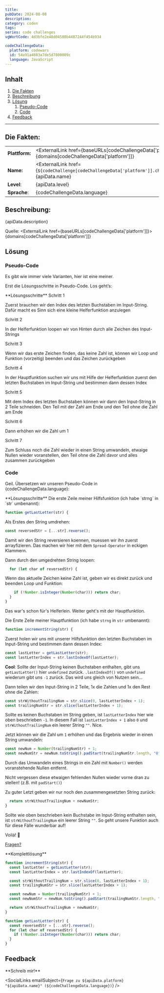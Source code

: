 ```yaml
---
title:
pubDate: 2024-08-08
description:
category: coden
tags:
series: code challenges
vgWortCode: 4d3bfe2e48d04580b4487244f454b934

codeChallengeData:
  platform: codewars
  id: 54a91a4883a7de5d7800009c
  language: JavaScript
---
```


## Inhalt

1. [Die Fakten](#)
1. [Beschreibung](#)
1. [Lösung](#)
   1. [Pseudo-Code](#)
   1. [Code](#)
1. [Feedback](#)

---

## Die Fakten:

|                |                                                                                                                                            |
| -------------- | ------------------------------------------------------------------------------------------------------------------------------------------ |
| **Plattform:** | <ExternalLink href={baseURLs[codeChallengeData['platform']]}>{domains[codeChallengeData['platform']]}</ExternalLink>                       |
| **Name:**      | <ExternalLink href={`${codeChallenge[codeChallengeData['platform']].challenge.url}/${codeChallengeData.id}`}>{apiData.name}</ExternalLink> |
| **Level**:     | {apiData.level}                                                                                                                            |
| **Sprache**:   | {codeChallengeData.language}                                                                                                               |

## Beschreibung:

<FetchedMarkdown>{apiData.description}</FetchedMarkdown>

Quelle: <ExternalLink href={baseURLs[codeChallengeData['platform']]}>{domains[codeChallengeData['platform']]}</ExternalLink>

## Lösung

### Pseudo-Code

Es gibt wie immer viele Varianten, hier ist eine meiner.

Erst die Lösungsschritte in Pseudo-Code. Los geht’s:

<Accordion>
**Lösungsschritte**

<Accordion>
Schritt 1

Zuerst brauchen wir den Index des letzten Buchstaben im Input-String. Dafür macht es Sinn sich eine kleine Helferfunktion anzulegen

</Accordion>
<Accordion>
Schritt 2

In der Helferfunktion loopen wir von Hinten durch alle Zeichen des Input-Strings

</Accordion>
<Accordion>
Schritt 3

Wenn wir das erste Zeichen finden, das keine Zahl ist, können wir Loop und Funktion (vorzeitig) beenden und das Zeichen zurückgeben

</Accordion>
<Accordion>
Schritt 4

In der Hauptfunktion suchen wir uns mit Hilfe der Helferfunktion zuerst den letzten Buchstaben im Input-String und bestimmen dann dessen Index

</Accordion>
<Accordion>
Schritt 5

Mit dem Index des letzten Buchstaben können wir dann den Input-String in 2 Teile schneiden. Den Teil mit der Zahl am Ende und den Teil ohne die Zahl am Ende

</Accordion>
<Accordion>
Schritt 6

Dann erhöhen wir die Zahl um 1

</Accordion>
<Accordion>
Schritt 7

Zum Schluss noch die Zahl wieder in einen String umwandeln, etwaige Nullen wieder voranstellen, den Teil ohne die Zahl davor und alles zusammen zurückgeben

</Accordion>

</Accordion>

### Code

Geil. Übersetzen wir unseren Pseudo-Code in {codeChallengeData.language}:

<Accordion>
**Lösungsschritte**

<Accordion>
Die erste Zeile meiner Hilfsfunktion (ich habe `strng` in `str` umbenannt):

```js
function getLastLetter(str) {
```

</Accordion>
<Accordion>

Als Erstes den String umdrehen:

```js
const reversedStr = [...str].reverse();
```

Damit wir den String reversieren koennen, muessen wir ihn zuerst arrayfizieren. Das machen wir hier mit dem <ExternalLink href={docs.operators.spread}>`Spread-Operator`</ExternalLink>
in eckigen Klammern.

</Accordion>
<Accordion>

Dann durch den umgedrehten String loopen:

```js
  for (let char of reversedStr) {
```

</Accordion>
<Accordion>

Wenn das aktuelle Zeichen keine Zahl ist, geben wir es direkt zurück und beenden Loop und Funktion:

```js
    if (!Number.isInteger(Number(char))) return char;
  }
}
```

Das war's schon für's Helferlein. Weiter geht's mit der Hauptfunktion.

</Accordion>
<Accordion>

Die Erste Zeile meiner Hauptfunktion (ich habe `strng` in `str` umbenannt):

```js
function incrementString(str) {
```

</Accordion>
<Accordion>

Zuerst holen wir uns mit unserer Hilfsfunktion den letzten Buchstaben im Input-String und bestimmen dann dessen Index:

```js
const lastLetter = getLastLetter(str);
const lastLetterIndex = str.lastIndexOf(lastLetter);
```

**Cool**:
Sollte der Input-String keinen Buchstaben enthalten, gibt uns `getLastLetter()` hier `undefined` zurück. <ExternalLink href={docs.string.lastIndexOf}>`.lastIndexOf()`</ExternalLink> von `undefined` wiederum gibt uns `-1` zurück. Das wird uns gleich von Nutzen sein...

</Accordion>
<Accordion>

Dann teilen wir den Input-String in 2 Teile, 1x die Zahlen und 1x den Rest ohne die Zahlen:

```js
const strWithoutTrailingNum = str.slice(0, lastLetterIndex + 1);
const trailingNumStr = str.slice(lastLetterIndex + 1);
```

Sollte es keinen Buchstaben im String geben, ist `lastLetterIndex` hier wie oben beschrieben `-1`. In diesem Fall ist `lastLetterIndex + 1` also `0` und `strWithoutTrailingNum` ein leerer String `""`. Nice.

</Accordion>
<Accordion>

Jetzt können wir die Zahl um `1` erhöhen und das Ergebnis wieder in einen String umwandeln:

```js
const newNum = Number(trailingNumStr) + 1;
const newNumStr = newNum.toString().padStart(trailingNumStr.length, "0");
```

Durch das Umwandeln eines Strings in ein Zahl mit `Number()` werden voranstehende Nullen entfernt.

Nicht vergessen diese etwaigen fehlenden Nullen wieder vorne dran zu stellen! (z.B. mit <ExternalLink href={docs.string.padStart}> `padStart()`</ExternalLink>)

</Accordion>
<Accordion>

Zu guter Letzt geben wir nur noch den zusammengesetzten String zurück:

```js
  return strWithoutTrailingNum + newNumStr;
}
```

Sollte wie oben beschrieben kein Buchstabe im Input-String enthalten sein, ist `strWithoutTrailingNum` ein leerer String `""`. So geht unsere Funktion auch für diese Fälle wunderbar auf!

</Accordion>

<Accordion>

Voilá! 💪

[Fragen?](#feedback)

</Accordion>
</Accordion>

<Accordion>
**Komplettlösung**

```js
function incrementString(str) {
  const lastLetter = getLastLetter(str);
  const lastLetterIndex = str.lastIndexOf(lastLetter);

  const strWithoutTrailingNum = str.slice(0, lastLetterIndex + 1);
  const trailingNumStr = str.slice(lastLetterIndex + 1);

  const newNum = Number(trailingNumStr) + 1;
  const newNumStr = newNum.toString().padStart(trailingNumStr.length, "0");

  return strWithoutTrailingNum + newNumStr;
}

function getLastLetter(str) {
  const reversedStr = [...str].reverse();
  for (let char of reversedStr) {
    if (!Number.isInteger(Number(char))) return char;
  }
}
```

</Accordion>

## Feedback

<Accordion>
**Schreib mir!**

<SocialLinks
  emailSubject={`Frage zu ${apiData.platform} "${apiData.name}" (${codeChallengeData.language})`}
/>

</Accordion>
